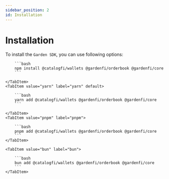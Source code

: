```yaml
---
sidebar_position: 2
id: Installation
---
```


<!-- External component -->


<!-- External component -->


# Installation

To install the `Garden SDK`, you can use following options:

<Tabs groupId="package-managers">
    <TabItem value="npm" label="npm">

        ```bash
        npm install @catalogfi/wallets @gardenfi/orderbook @gardenfi/core
        ```

    </TabItem>
    <TabItem value="yarn" label="yarn" default>

        ```bash
        yarn add @catalogfi/wallets @gardenfi/orderbook @gardenfi/core
        ```

    </TabItem>
    <TabItem value="pnpm" label="pnpm">

        ```bash
        pnpm add @catalogfi/wallets @gardenfi/orderbook @gardenfi/core
        ```
    </TabItem>

    <TabItem value="bun" label="bun">

        ```bash
        bun add @catalogfi/wallets @gardenfi/orderbook @gardenfi/core
        ```
    </TabItem>

</Tabs>

